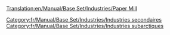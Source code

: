 [[Translation:en/Manual/Base Set/Industries/Paper Mill]]

{{fr/Manual/Base Set/Industries/Industries|image=en/Manual/Base Set/Industries/Papermill.png
|nom=Papeterie
|climats=[[fr/Manual/Climat#subarctique|Subarctique]].
|accepte=[[fr/Manual/Base Set/Cargos/Bois|Bois]]
|produit=[[fr/Manual/Base Set/Cargos/Papier|Papier]]
|notes=Absent des autres [[fr/Manual/Climat|climats]].
}}

[[Category:fr/Manual/Base Set/Industries/Industries secondaires]]
[[Category:fr/Manual/Base Set/Industries/Industries subarctiques]]